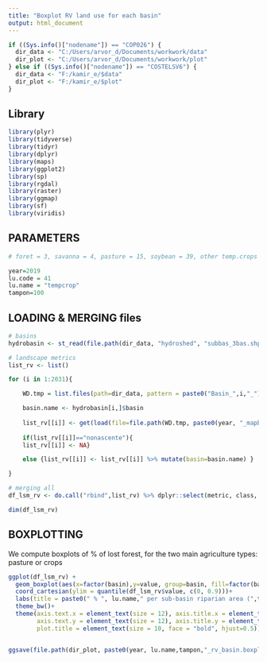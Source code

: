 ---
title: "Boxplot RV land use for each basin"
output: html_document
---

```{r }

if ((Sys.info()["nodename"]) == "COP026") {
  dir_data <- "C:/Users/arvor_d/Documents/workwork/data"
  dir_plot <- "C:/Users/arvor_d/Documents/workwork/plot"
} else if ((Sys.info()["nodename"]) == "COSTELSV6") {
  dir_data <- "F:/kamir_e/$data"
  dir_plot <- "F:/kamir_e/$plot"
}

```

## Library

```{r }

library(plyr)
library(tidyverse)
library(tidyr)
library(dplyr)
library(maps)
library(ggplot2)
library(sp)
library(rgdal)
library(raster)
library(ggmap)
library(sf)
library(viridis)

```

## PARAMETERS

```{r }

# foret = 3, savanna = 4, pasture = 15, soybean = 39, other temp.crops = 41, per.crops = 36

year=2019
lu.code = 41
lu.name = "tempcrop"
tampon=100


```

## LOADING & MERGING files


```{r }

# basins
hydrobasin <- st_read(file.path(dir_data, "hydroshed", "subbas_3bas.shp"))

# landscape metrics
list_rv <- list()

for (i in 1:2031){

    WD.tmp = list.files(path=dir_data, pattern = paste0("Basin_",i,"_"), full.names = TRUE)

    basin.name <- hydrobasin[i,]$basin
    
    list_rv[[i]] <- get(load(file=file.path(WD.tmp, paste0(year, "_mapbiomas_lsm_buf",tampon, "_",i,".RData")))) 
    
    if(list_rv[[i]]=="nonascente"){
    list_rv[[i]] <- NA}

    else {list_rv[[i]] <- list_rv[[i]] %>% mutate(basin=basin.name) }

}

# merging all
df_lsm_rv <- do.call("rbind",list_rv) %>% dplyr::select(metric, class, basin, ID, value) %>% filter(metric=='pland', class == lu.code) %>% drop_na()

dim(df_lsm_rv)

```

## BOXPLOTTING

We compute boxplots of % of lost forest, for the two main agriculture types: pasture or crops

```{r }


ggplot(df_lsm_rv) + 
  geom_boxplot(aes(x=factor(basin),y=value, group=basin, fill=factor(basin)), show.legend = FALSE, alpha=0.2) +
  coord_cartesian(ylim = quantile(df_lsm_rv$value, c(0, 0.9)))+
  labs(title = paste0(" % ", lu.name," per sub-basin riparian area (",tampon,"m) in ", year), x="", y="")+ 
  theme_bw()+
  theme(axis.text.x = element_text(size = 12), axis.title.x = element_text(size = 10, vjust = 1.5, hjust=1),
        axis.text.y = element_text(size = 12), axis.title.y = element_text(size = 10, angle = 0, vjust=1.05),
        plot.title = element_text(size = 10, face = "bold", hjust=0.5))


ggsave(file.path(dir_plot, paste0(year, lu.name,tampon,"_rv_basin.boxplot.pdf")), dpi = 300)

```